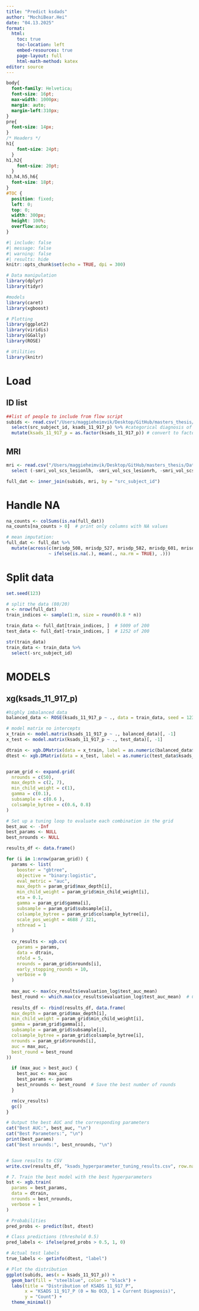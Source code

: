 ```yaml
---
title: "Predict ksdads"
author: "MochiBear.Hei"
date: "04.13.2025"
format:
  html:
    toc: true
    toc-location: left
    embed-resources: true
    page-layout: full
    html-math-method: katex
editor: source
---
```


```css
body{
  font-family: Helvetica;
  font-size: 16pt;
  max-width: 1000px;
  margin: auto;
  margin-left:310px;
}
pre{
  font-size: 14px;
}
/* Headers */
h1{
    font-size: 24pt;
  }
h1,h2{
    font-size: 20pt;
  }
h3,h4,h5,h6{
  font-size: 18pt;
}
#TOC {
  position: fixed;
  left: 0;
  top: 0;
  width: 300px;
  height: 100%;
  overflow:auto;
}
```

```r
#| include: false
#| message: false
#| warning: false
#| results: hide
knitr::opts_chunk$set(echo = TRUE, dpi = 300)

# Data manipulation
library(dplyr)
library(tidyr)

#models
library(caret)
library(xgboost)

# Plotting
library(ggplot2)
library(viridis) 
library(GGally)
library(ROSE)

# Utilities
library(knitr)


```

# Load
## ID list
```r
##list of people to include from flow script
subids <- read.csv("/Users/maggieheimvik/Desktop/GitHub/masters_thesis/Data/ocd/subids.csv") %>%
  select(src_subject_id, ksads_11_917_p) %>% #categorical diagnosis of ocd from ksads , 0 = no ocd current or present diagnosis
  mutate(ksads_11_917_p = as.factor(ksads_11_917_p)) # convert to factor

```

## MRI
```r
mri <- read.csv("/Users/maggieheimvik/Desktop/GitHub/masters_thesis/Data/ocd/mri.csv") %>%
  select (-smri_vol_scs_lesionlh, -smri_vol_scs_lesionrh, -smri_vol_scs_intracranialv) #have 4897 NA each + standardized by icv  

full_dat <- inner_join(subids, mri, by = "src_subject_id")
```


# Handle NA
```r
na_counts <- colSums(is.na(full_dat))
na_counts[na_counts > 0]  # print only columns with NA values

# mean imputation: 
full_dat <- full_dat %>%
  mutate(across(c(mrisdp_508, mrisdp_527, mrisdp_582, mrisdp_601, mrisdp_602, mrisdp_603, mrisdp_604),
                ~ ifelse(is.na(.), mean(., na.rm = TRUE), .)))
```

# Split data
```r
set.seed(123) 

# split the data (80/20)
n <- nrow(full_dat)
train_indices <- sample(1:n, size = round(0.8 * n))

train_data <- full_dat[train_indices, ]  # 5009 of 200
test_data <- full_dat[-train_indices, ]  # 1252 of 200

str(train_data)
train_data <- train_data %>% 
  select(-src_subject_id)

```

# MODELS
## xg(ksads_11_917_p)
```r
#highly imbalanced data
balanced_data <- ROSE(ksads_11_917_p ~ ., data = train_data, seed = 123)$data

# model matrix no intercepts 
x_train <- model.matrix(ksads_11_917_p ~ ., balanced_data)[, -1]
x_test <- model.matrix(ksads_11_917_p ~ ., test_data)[, -1]

dtrain <- xgb.DMatrix(data = x_train, label = as.numeric(balanced_data$ksads_11_917_p) - 1)
dtest <- xgb.DMatrix(data = x_test, label = as.numeric(test_data$ksads_11_917_p) - 1)


param_grid <- expand.grid(
  nrounds = c(50),       
  max_depth = c(2, 7),        
  min_child_weight = c(1), 
  gamma = c(0.1),          
  subsample = c(0.6 ),  
  colsample_bytree = c(0.6, 0.8) 
) 

# Set up a tuning loop to evaluate each combination in the grid
best_auc <- -Inf
best_params <- NULL
best_nrounds <- NULL 

results_df <- data.frame()

for (i in 1:nrow(param_grid)) {
  params <- list(
    booster = "gbtree",
    objective = "binary:logistic",
    eval_metric = "auc",
    max_depth = param_grid$max_depth[i],
    min_child_weight = param_grid$min_child_weight[i],
    eta = 0.1,
    gamma = param_grid$gamma[i],
    subsample = param_grid$subsample[i],
    colsample_bytree = param_grid$colsample_bytree[i],
    scale_pos_weight = 4688 / 321,
    nthread = 1
  )
  
  cv_results <- xgb.cv(
    params = params,
    data = dtrain,
    nfold = 5,
    nrounds = param_grid$nrounds[i],
    early_stopping_rounds = 10,
    verbose = 0
  )
  
  max_auc <- max(cv_results$evaluation_log$test_auc_mean)
  best_round <- which.max(cv_results$evaluation_log$test_auc_mean)  # Capture this too
  
  results_df <- rbind(results_df, data.frame(
  max_depth = param_grid$max_depth[i],
  min_child_weight = param_grid$min_child_weight[i],
  gamma = param_grid$gamma[i],
  subsample = param_grid$subsample[i],
  colsample_bytree = param_grid$colsample_bytree[i],
  nrounds = param_grid$nrounds[i],
  auc = max_auc,
  best_round = best_round
))

  if (max_auc > best_auc) {
    best_auc <- max_auc
    best_params <- params
    best_nrounds <- best_round  # Save the best number of rounds
  }

  rm(cv_results)
  gc()
}

# Output the best AUC and the corresponding parameters
cat("Best AUC:", best_auc, "\n")
cat("Best Parameters:", "\n")
print(best_params)
cat("Best nrounds:", best_nrounds, "\n")


# Save results to CSV
write.csv(results_df, "ksads_hyperparameter_tuning_results.csv", row.names = FALSE)


```

```r
# 7. Train the best model with the best hyperparameters
bst <- xgb.train(
  params = best_params,
  data = dtrain,
  nrounds = best_nrounds,
  verbose = 1
)

# Probabilities
pred_probs <- predict(bst, dtest)

# Class predictions (threshold 0.5)
pred_labels <- ifelse(pred_probs > 0.5, 1, 0)

# Actual test labels
true_labels <- getinfo(dtest, "label")
```

```r
# Plot the distribution
ggplot(subids, aes(x = ksads_11_917_p)) +
  geom_bar(fill = "steelblue", color = "black") + 
  labs(title = "Distribution of KSADS 11_917_P", 
       x = "KSADS 11_917_P (0 = No OCD, 1 = Current Diagnosis)", 
       y = "Count") +
  theme_minimal()

```

```r


```

```r


```

```r


```

```r


```

```r


```

```r


```

```r


```

```r


```

```r


```

```r


```
